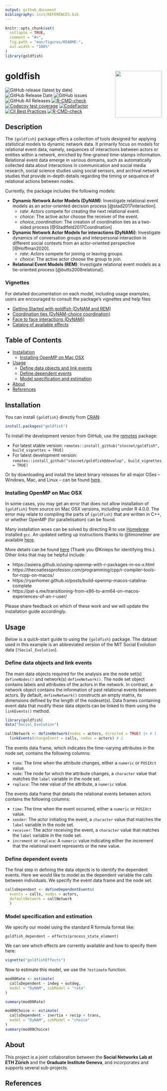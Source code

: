 ```yaml
---
output: github_document
bibliography: inst/REFERENCES.bib
---
```


<!-- README.md is generated from README.Rmd. Please edit that file -->

```r
knitr::opts_chunk$set(
  collapse = TRUE,
  comment = "#>",
  fig.path = "man/figures/README-",
  out.width = "100%"
)
library(goldfish)
```

# goldfish  <img src="man/figures/logo.png" align="right" width="150"/> 

<!-- badges: start -->
![GitHub release (latest by date)](https://img.shields.io/github/v/release/stocnet/goldfish)
![GitHub Release Date](https://img.shields.io/github/release-date/stocnet/goldfish)
![GitHub issues](https://img.shields.io/github/issues-raw/stocnet/goldfish)
![GitHub All Releases](https://img.shields.io/github/downloads/stocnet/goldfish/total)
[![R-CMD-check](https://github.com/stocnet/goldfish/actions/workflows/R-CMD-check.yml/badge.svg)](https://github.com/stocnet/goldfish/actions/workflows/R-CMD-check.yml)
[![Codecov test coverage](https://codecov.io/gh/stocnet/goldfish/branch/master/graph/badge.svg)](https://app.codecov.io/gh/stocnet/goldfish?branch=master)
[![CodeFactor](https://www.codefactor.io/repository/github/stocnet/goldfish/badge)](https://www.codefactor.io/repository/github/stocnet/goldfish)
[![CII Best Practices](https://bestpractices.coreinfrastructure.org/projects/4563/badge)](https://bestpractices.coreinfrastructure.org/projects/4563)
[![R-CMD-check](https://github.com/stocnet/goldfish/actions/workflows/R-CMD-check.yaml/badge.svg)](https://github.com/stocnet/goldfish/actions/workflows/R-CMD-check.yaml)
<!-- badges: end -->


## Description

The `{goldfish}` package offers a collection of tools designed for applying
statistical models to dynamic network data.
It primarily focus on models for relational event data, namely,
sequences of interactions between actors or entities within a network,
enriched by fine-grained time-stamps information.
Relational event data emerge in various domains,
such as automatically collected data about interactions in
communication and social media research,
social science studies using social sensors,
and archival network studies that provide in-depth details regarding
the timing or sequence of relational actions between nodes.

Currently, the package includes the following models:

- **Dynamic Network Actor Models (DyNAM)**: Investigate relational event models
  as an actor-oriented decision process [@stad2017interaction]. 
  - *rate*: Actors compete for creating the next relational event.
  - *choice*: The active actor choose the receiver of the event.
  - *choice_coordination*: The creation of coordination ties as a two-sided
    process [@Stadtfeld2017Coordination]
- **Dynamic Network Actor Models for interactions (DyNAMi)**:
  Investigate dynamics of conversation groups and interpersonal interaction in
  different social contexts from an actor-oriented perspective 
  [@Hoffman2020].
  - *rate*: Actors compete for joining or leaving groups.
  - *choice*: The active actor choose the group to join.
- **Relational Event Models (REM)**: Investigate relational event models
  as a tie-oriented process [@butts2008relational].
  
### Vignettes

For detailed documentation on each model, including usage examples, users are
encouraged to consult the package's vignettes and help files:

- [Getting Started with goldfish (DyNAM and 
  REM)](https://stocnet.github.io/goldfish/articles/teaching1.html)
- [Coordination ties (DyNAM-choice
  coordination)](https://stocnet.github.io/goldfish/articles/teaching2.html)
- [Face to face interactions 
  (DyNAMi)](https://stocnet.github.io/goldfish/articles/dynami-example.html)
- [Catalog of available 
  effects](https://stocnet.github.io/goldfish/articles/goldfishEffects.html)
  
## Table of Contents

- [Installation](#installation)
  + [Installing OpenMP on Mac OSX](#installing-openmp-on-mac-osx)
- [Usage](#usage)
    + [Define data objects and link events](#define-data-objects-and-link-events)
    + [Define dependent events](#define-dependent-events)
    + [Model specification and estimation](#model-specification-and-estimation)
- [About](#about)
- [References](#references)

## Installation

You can install `{goldfish}` directly from
[CRAN](https://cran.r-project.org/package=goldfish):

``` r
install.packages("goldfish")
```

To install the development version from GitHub, use the
[remotes](https://cran.r-project.org/package=remotes) package:

- For latest stable version: 
`remotes::install_github("stocnet/goldfish", build_vignettes = TRUE)`
- For latest development version: 
`remotes::install_github("stocnet/goldfish@develop", build_vignettes = TRUE)`

Or by downloading and install the latest binary releases for all major OSes
-- Windows, Mac, and Linux -- can be found 
[here](https://github.com/stocnet/goldfish/releases).

### Installing OpenMP on Mac OSX

In some cases, you may get an error that does not allow installation of 
`{goldfish}` from source on Mac OSX versions, including under R 4.0.0.
The error may relate to compiling the parts of `{goldfish}` that are written
in C++, or whether OpenMP (for parallelisation) can be found.

Many installation woes can be solved by directing R to use [Homebrew](https://brew.sh) installed `gcc`.
An updated setting up instructions thanks to \@timonelmer are available [here](https://github.com/stocnet/goldfish/blob/main/.github/OpenMP_mac.md).

More details can be found [here](https://medium.com/biosyntax/following-up-library-dependency-when-compiling-r-packages-89f191b9f227) (Thank you \@Knieps for identifying this.).
Other links that may be helpful include:

- https://asieira.github.io/using-openmp-with-r-packages-in-os-x.html
- https://thecoatlessprofessor.com/programming/cpp/r-compiler-tools-for-rcpp-on-macos/
- https://ryanhomer.github.io/posts/build-openmp-macos-catalina-complete
- https://pat-s.me/transitioning-from-x86-to-arm64-on-macos-experiences-of-an-r-user/

Please share feedback on which of these work and we will update the installation guide accordingly.

## Usage

Below is a quick-start guide to using the `{goldfish}` package.
The dataset used in this example is an abbreviated version of the
MIT Social Evolution data (`?Social_Evolution`).

### Define data objects and link events

The main data objects required for the analysis are the node set(s) 
`defineNodes()` and network(s) `defineNetwork()`.
The node set object contains labels and attributes of the actors in the network.
In contrast, a network object contains the information of past relational events
between actors.
By default, `defineNetwork()` constructs an empty matrix, its dimensions
defined by the length of the nodeset(s).
Data frames containing event data that modify these data objects can be
linked to them using the `linkEvents()` method.

```r
library(goldfish)
data("Social_Evolution")

callNetwork <- defineNetwork(nodes = actors, directed = TRUE) |> # 1
  linkEvents(changeEvent = calls, nodes = actors) # 2

```

The events data frame, which indicates the time-varying attributes in
the node set, contains the following columns:

- `time`: The time when the attribute changes,
  either a `numeric` or `POSIXct` value.
- `node`: The node for which the attribute changes, a `character` value
  that matches the `label` variable in the node set.
- `replace`: The new value of the attribute, a `numeric` value.

The events data frame that details the relational events between actors
contains the following columns:

- `time`: The time when the event occurred,
  either a `numeric` or `POSIXct` value.
- `sender`: The actor initiating the event, a `character` value
  that matches the `label` variable in the node set.
- `receiver`: The actor receiving the event, a `character` value
  that matches the `label` variable in the node set.
- `increment` or `replace`: A `numeric` value indicating either the increment
  that the relational event represents or the new value.

### Define dependent events

The final step in defining the data objects is to identify the dependent events.
Here we would like to model as the dependent variable the calls
between individuals.
We specify the event data frame and the node set.

```r
callsDependent <- defineDependentEvents(
  events = calls, nodes = actors,
  defaultNetwork = callNetwork
  )
```

### Model specification and estimation

We specify our model using the standard R formula format like:

`goldfish_dependent ~ effects(process_state_element)`

We can see which effects are currently available and how to specify them here:


```r
vignette("goldfishEffects")
```

Now to estimate this model, we use the `?estimate` function.


```r
mod00Rate <- estimate(
  callsDependent ~ indeg + outdeg,
  model = "DyNAM", subModel = "rate"
)

summary(mod00Rate)

mod00Choice <- estimate(
  callsDependent ~ inertia + recip + trans,
  model = "DyNAM", subModel = "choice"
)
summary(mod00Choice)
```


## About

This project is a joint collaboration between the **Social Networks Lab at ETH Zürich** and the **Graduate Institute Geneva**,
and incorporates and supports several sub-projects.

## References
